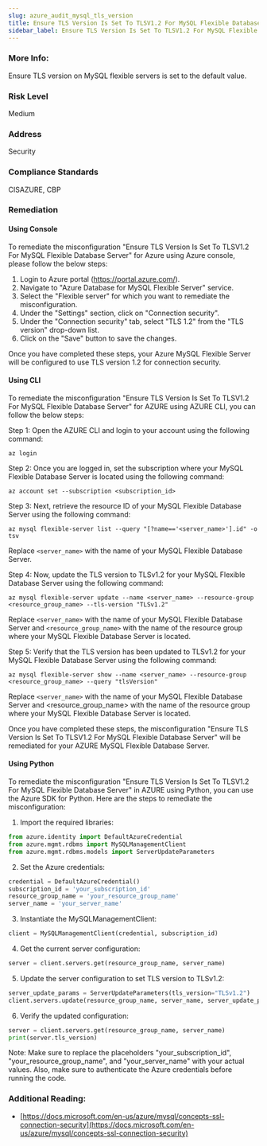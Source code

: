 ```yaml
---
slug: azure_audit_mysql_tls_version
title: Ensure TLS Version Is Set To TLSV1.2 For MySQL Flexible Database Server
sidebar_label: Ensure TLS Version Is Set To TLSV1.2 For MySQL Flexible Database Server
---
```


### More Info:

Ensure TLS version on MySQL flexible servers is set to the default value.

### Risk Level

Medium

### Address

Security

### Compliance Standards

CISAZURE, CBP

### Remediation

#### Using Console

To remediate the misconfiguration "Ensure TLS Version Is Set To TLSV1.2 For MySQL Flexible Database Server" for Azure using Azure console, please follow the below steps:

1. Login to Azure portal (https://portal.azure.com/).
2. Navigate to "Azure Database for MySQL Flexible Server" service.
3. Select the "Flexible server" for which you want to remediate the misconfiguration.
4. Under the "Settings" section, click on "Connection security".
5. Under the "Connection security" tab, select "TLS 1.2" from the "TLS version" drop-down list.
6. Click on the "Save" button to save the changes.

Once you have completed these steps, your Azure MySQL Flexible Server will be configured to use TLS version 1.2 for connection security.

#### Using CLI

To remediate the misconfiguration "Ensure TLS Version Is Set To TLSV1.2 For MySQL Flexible Database Server" for AZURE using AZURE CLI, you can follow the below steps:

Step 1: Open the AZURE CLI and login to your account using the following command:
```
az login
```

Step 2: Once you are logged in, set the subscription where your MySQL Flexible Database Server is located using the following command:
```
az account set --subscription <subscription_id>
```

Step 3: Next, retrieve the resource ID of your MySQL Flexible Database Server using the following command:
```
az mysql flexible-server list --query "[?name=='<server_name>'].id" -o tsv
```
Replace `<server_name>` with the name of your MySQL Flexible Database Server.

Step 4: Now, update the TLS version to TLSv1.2 for your MySQL Flexible Database Server using the following command:
```
az mysql flexible-server update --name <server_name> --resource-group <resource_group_name> --tls-version "TLSv1.2"
```
Replace `<server_name>` with the name of your MySQL Flexible Database Server and `<resource_group_name>` with the name of the resource group where your MySQL Flexible Database Server is located.

Step 5: Verify that the TLS version has been updated to TLSv1.2 for your MySQL Flexible Database Server using the following command:
```
az mysql flexible-server show --name <server_name> --resource-group <resource_group_name> --query "tlsVersion"
```
Replace `<server_name>` with the name of your MySQL Flexible Database Server and <resource_group_name> with the name of the resource group where your MySQL Flexible Database Server is located.

Once you have completed these steps, the misconfiguration "Ensure TLS Version Is Set To TLSV1.2 For MySQL Flexible Database Server" will be remediated for your AZURE MySQL Flexible Database Server.

#### Using Python

To remediate the misconfiguration "Ensure TLS Version Is Set To TLSV1.2 For MySQL Flexible Database Server" in AZURE using Python, you can use the Azure SDK for Python. Here are the steps to remediate the misconfiguration:

1. Import the required libraries:

```python
from azure.identity import DefaultAzureCredential
from azure.mgmt.rdbms import MySQLManagementClient
from azure.mgmt.rdbms.models import ServerUpdateParameters
```

2. Set the Azure credentials:

```python
credential = DefaultAzureCredential()
subscription_id = 'your_subscription_id'
resource_group_name = 'your_resource_group_name'
server_name = 'your_server_name'
```

3. Instantiate the MySQLManagementClient:

```python
client = MySQLManagementClient(credential, subscription_id)
```

4. Get the current server configuration:

```python
server = client.servers.get(resource_group_name, server_name)
```

5. Update the server configuration to set TLS version to TLSv1.2:

```python
server_update_params = ServerUpdateParameters(tls_version="TLSv1.2")
client.servers.update(resource_group_name, server_name, server_update_params)
```

6. Verify the updated configuration:

```python
server = client.servers.get(resource_group_name, server_name)
print(server.tls_version)
```

Note: Make sure to replace the placeholders "your_subscription_id", "your_resource_group_name", and "your_server_name" with your actual values. Also, make sure to authenticate the Azure credentials before running the code.


### Additional Reading:

- [https://docs.microsoft.com/en-us/azure/mysql/concepts-ssl-connection-security](https://docs.microsoft.com/en-us/azure/mysql/concepts-ssl-connection-security) 

